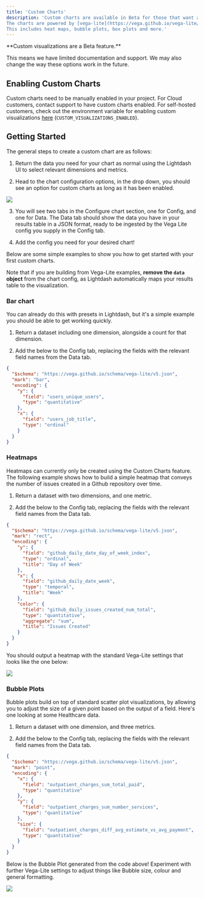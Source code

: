 ```yaml
---
title: 'Custom Charts'
description: 'Custom charts are available in Beta for those that want additional customization and an extended library of charts. 
The charts are powered by [vega-lite](https://vega.github.io/vega-lite/examples/) - the link will take you to some example galleries of what you can build using this powerful charting library. 
This includes heat maps, bubble plots, box plots and more.'
---
```


<Info>
  **Custom visualizations are a Beta feature.**

  This means we have limited documentation and support. We may also change the way these options work in the future.
</Info>

## Enabling Custom Charts

Custom charts need to be manually enabled in your project. For Cloud customers, contact support to have custom charts enabled. For self-hosted customers, check out the environment variable for enabling custom visualizations [here](/self-host/customize-deployment/environment-variables) (`CUSTOM_VISUALIZATIONS_ENABLED`).

## Getting Started

The general steps to create a custom chart are as follows:

1. Return the data you need for your chart as normal using the Lightdash UI to select relevant dimensions and metrics.

2. Head to the chart configuration options, in the drop down, you should see an option for custom charts as long as it has been enabled.

![](/images/references/custom-charts-drop-down.png)

3. You will see two tabs in the Configure chart section, one for Config, and one for Data. The Data tab should show the data you have in your results table in a JSON format, ready to be ingested by the Vega Lite config you supply in the Config tab.

4. Add the config you need for your desired chart!

Below are some simple examples to show you how to get started with your first custom charts.

Note that if you are building from Vega-Lite examples, **remove the `data` object** from the chart config, as Lightdash automatically maps your results table to the visualization.

### Bar chart

You can already do this with presets in Lightdash, but it's a simple example you should be able to get working quickly.

1. Return a dataset including one dimension, alongside a count for that dimension.

2. Add the below to the Config tab, replacing the fields with the relevant field names from the Data tab.

```json
{
  "$schema": "https://vega.github.io/schema/vega-lite/v5.json",
  "mark": "bar",
  "encoding": {
    "y": {
      "field": "users_unique_users",
      "type": "quantitative"
    },
    "x": {
      "field": "users_job_title",
      "type": "ordinal"
    }
  }
}
```

### Heatmaps

Heatmaps can currently only be created using the Custom Charts feature. The following example shows how to build a simple heatmap that conveys the number of issues created in a Github repository over time.

1. Return a dataset with two dimensions, and one metric.

2. Add the below to the Config tab, replacing the fields with the relevant field names from the Data tab.

```json
{
  "$schema": "https://vega.github.io/schema/vega-lite/v5.json",
  "mark": "rect",
  "encoding": {
    "y": {
      "field": "github_daily_date_day_of_week_index",
      "type": "ordinal",
      "title": "Day of Week"
    },
    "x": {
      "field": "github_daily_date_week",
      "type": "temporal",
      "title": "Week"
    },
    "color": {
      "field": "github_daily_issues_created_num_total",
      "type": "quantitative",
      "aggregate": "sum",
      "title": "Issues Created"
    }
  }
}
```

You should output a heatmap with the standard Vega-Lite settings that looks like the one below:

![](/images/references/heatmap-custom-chart.png)

### Bubble Plots

Bubble plots build on top of standard scatter plot visualizations, by allowing you to adjust the size of a given point based on the output of a field. Here's one looking at some Healthcare data.

1. Return a dataset with one dimension, and three metrics.

2. Add the below to the Config tab, replacing the fields with the relevant field names from the Data tab.

```json
{
  "$schema": "https://vega.github.io/schema/vega-lite/v5.json",
  "mark": "point",
  "encoding": {
    "x": {
      "field": "outpatient_charges_sum_total_paid",
      "type": "quantitative"
    },
    "y": {
      "field": "outpatient_charges_sum_number_services",
      "type": "quantitative"
    },
    "size": {
      "field": "outpatient_charges_diff_avg_estimate_vs_avg_payment",
      "type": "quantitative"
    }
  }
}
```

Below is the Bubble Plot generated from the code above! Experiment with further Vega-Lite settings to adjust things like Bubble size, colour and general formatting.

![](/images/references/bubble-plot-custom-chart.png)